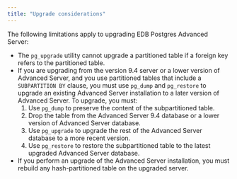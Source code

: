```yaml
---
title: "Upgrade considerations"
---
```


The following limitations apply to upgrading EDB Postgres Advanced Server:

-   The `pg_upgrade` utility cannot upgrade a partitioned table if a foreign key refers to the partitioned table.
-   If you are upgrading from the version 9.4 server or a lower version of Advanced Server, and you use partitioned tables that include a `SUBPARTITION BY` clause, you must use `pg_dump` and `pg_restore` to upgrade an existing Advanced Server installation to a later version of Advanced Server. To upgrade, you must:
    1.  Use `pg_dump` to preserve the content of the subpartitioned table.
    2.  Drop the table from the Advanced Server 9.4 database or a lower version of Advanced Server database.
    3.  Use `pg_upgrade` to upgrade the rest of the Advanced Server database to a more recent version.
    4.  Use `pg_restore` to restore the subpartitioned table to the latest upgraded Advanced Server database.
-   If you perform an upgrade of the Advanced Server installation, you must rebuild any hash-partitioned table on the upgraded server.

